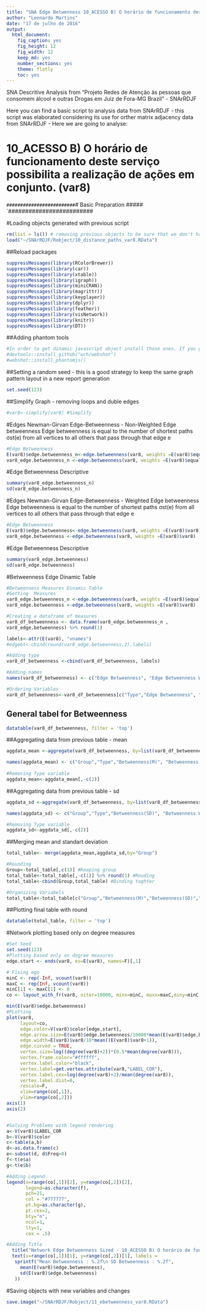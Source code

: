 ```yaml
---
title: "SNA Edge Betwenness 10_ACESSO B) O horário de funcionamento deste serviço possibilita a realização de ações em conjunto. (var8)"
author: "Leonardo Martins"
date: "17 de julho de 2016"
output: 
  html_document: 
    fig_caption: yes
    fig_height: 12
    fig_width: 12
    keep_md: yes
    number_sections: yes
    theme: flatly
    toc: yes
---
```

SNA Descritive Analysis from "Projeto Redes de Atenção às pessoas que consomem álcool e outras Drogas em Juiz de Fora-MG   Brazil"  - SNArRDJF

Here you can find a basic script to analysis data from SNArRDJF - this script was elaborated considering its use for orther matrix adjacency data from SNArRDJF - Here we are going to analyse:

# 10_ACESSO B) O horário de funcionamento deste serviço possibilita a realização de ações em conjunto. (var8)

`#########################
`# Basic Preparation #####
`#########################

#Loading objects generated with previous script 
```r
rm(list = ls()) # removing previous objects to be sure that we don't have objects conflicts name
load("~/SNArRDJF/Robject/10_distance_paths_var8.RData")
```
##Reload packages
```r
suppressMessages(library(RColorBrewer))
suppressMessages(library(car))
suppressMessages(library(xtable))
suppressMessages(library(igraph))
suppressMessages(library(miniCRAN))
suppressMessages(library(magrittr))
suppressMessages(library(keyplayer))
suppressMessages(library(dplyr))
suppressMessages(library(feather))
suppressMessages(library(visNetwork))
suppressMessages(library(knitr))
suppressMessages(library(DT))
```
##Adding phantom tools
```r
#In order to get dinamic javascript object install those ones. If you get problems installing go to Stackoverflow.com and type your error to discover what to do. In some cases the libraries need to be intalled in outside R libs.
#devtools::install_github("wch/webshot")
#webshot::install_phantomjs()
```
##Setting a random seed - this is a good strategy to keep the same graph pattern layout in a new report generation
```r
set.seed(123)
```

##Simplify Graph - removing loops and duble edges 
```r
#var8<-simplify(var8) #Simplify
```

#Edges Newman-Girvan Edge-Betweenness - Non-Weighted
Edge betweenness Edge betweenness is equal to the number of shortest paths σst(e) from all vertices to all others that pass through that edge e
```r
#Edge Betweenness
E(var8)$edge.betweenness_n<-edge.betweenness(var8, weights =E(var8)$equalone)
var8_edge.betweenness_n <-edge.betweenness(var8, weights =E(var8)$equalone)
```
#Edge Betweenness Descriptive
```r
summary(var8_edge.betweenness_n)
sd(var8_edge.betweenness_n)
```

#Edges Newman-Girvan Edge-Betweenness - Weighted
Edge betweenness Edge betweenness is equal to the number of shortest paths σst(e) from all vertices to all others that pass through that edge e
```r
#Edge Betweenness
E(var8)$edge.betweenness<-edge.betweenness(var8, weights =E(var8)$var8)
var8_edge.betweenness <-edge.betweenness(var8, weights =E(var8)$var8)
```
#Edge Betweenness Descriptive
```r
summary(var8_edge.betweenness)
sd(var8_edge.betweenness)
```

#Betweenness Edge Dinamic Table
```r
#Betweenness Measures Dinamic Table
#Getting  Measures
var8_edge.betweenness_n <-edge.betweenness(var8, weights =E(var8)$equalone)
var8_edge.betweenness <-edge.betweenness(var8, weights =E(var8)$var8)

#Creating a dataframe of measures
var8_df_betweenness <- data.frame(var8_edge.betweenness_n ,
var8_edge.betweenness) %>% round(1)

labels<-attr(E(var8), "vnames")
#edgebt<-cbind(round(var8_edge.betweenness,2),labels)

#Adding type
var8_df_betweenness <-cbind(var8_df_betweenness, labels)

#Adding names
names(var8_df_betweenness) <- c("Edge Betweenness", "Edge Betweenness Weighted", "Type")

#Ordering Variables
var8_df_betweenness<-var8_df_betweenness[c("Type","Edge Betweenness", "Edge Betweenness Weighted")]
```
## General tabel for Betweenness
```r
datatable(var8_df_betweenness, filter = 'top')
```
##Aggregating data from previous table - mean
```r
aggdata_mean <-aggregate(var8_df_betweenness, by=list(var8_df_betweenness$Type), FUN=mean, na.rm=TRUE)

names(aggdata_mean) <- c("Group","Type","Betweenness(M)", "Betweenness Weighted(M)")
  
#Removing Type variable
aggdata_mean<-aggdata_mean[,-c(2)]
```
##Aggregating data from previous table - sd
```r
aggdata_sd <-aggregate(var8_df_betweenness, by=list(var8_df_betweenness$Type), FUN=sd, na.rm=TRUE) 

names(aggdata_sd) <- c("Group","Type","Betweenness(SD)", "Betweenness Weighted(SD)")

#Removing Type variable
aggdata_sd<-aggdata_sd[,-c(2)]
```
##Merging mean and standart deviation
```r
total_table<- merge(aggdata_mean,aggdata_sd,by="Group")

#Rounding
Group<-total_table[,c(1)] #Keeping group
total_table<-total_table[,-c(1)] %>% round(1) #Rouding
total_table<-cbind(Group,total_table) #Binding toghter

#Organizing Variabels
total_table<-total_table[c("Group","Betweenness(M)","Betweenness(SD)","Betweenness Weighted(M)", "Betweenness Weighted(SD)")]
```
##Plotting final table with round
```r
datatable(total_table, filter = 'top')
```

#Network plotting based only on degree measures 
```r
#Set Seed
set.seed(123)
#Plotting based only on degree measures 
edge.start <- ends(var8, es=E(var8), names=F)[,1]

# Fixing ego
minC <- rep(-Inf, vcount(var8))
maxC <- rep(Inf, vcount(var8))
minC[1] <- maxC[1] <- 0
co <- layout_with_fr(var8, niter=10000, minx=minC, maxx=maxC,miny=minC, maxy=maxC, weights =E(var8)$edge.betweenness)

min(E(var8)$edge.betweenness)
#PLotting
plot(var8, 
     layout=co,
     edge.color=V(var8)$color[edge.start],
     edge.arrow.size=E(var8)$edge.betweenness/10000*mean(E(var8)$edge.betweenness+1),
     edge.width=E(var8)$var8/10*mean((E(var8)$var8+1)),
     edge.curved = TRUE,
     vertex.size=log((degree(var8)+2))*(0.5*mean(degree(var8))),
     vertex.frame.color="#ffffff",
     vertex.label.color="black",
     vertex.label=get.vertex.attribute(var8,"LABEL_COR"),
     vertex.label.cex=log(degree(var8)+2)/mean(degree(var8)),
     vertex.label.dist=0,
     rescale=F,
     xlim=range(co[,1]), 
     ylim=range(co[,2]))
axis(1)
axis(2)


#Solving Problems with legend rendering 
a<-V(var8)$LABEL_COR
b<-V(var8)$color
c<-table(a,b)
d<-as.data.frame(c)
e<-subset(d, d$Freq>0)
f<-t(e$a)
g<-t(e$b)

#Adding Legend
legend(x=range(co[,1])[2], y=range(co[,2])[2],
       legend=as.character(f),
       pch=21,
       col = "#777777", 
       pt.bg=as.character(g),
       pt.cex=2,
       bty="n", 
       ncol=1,
       lty=1,
       cex = .5)

#Adding Title
  title("Network Edge Betweenness Sized - 10_ACESSO B) O horário de funcionamento deste serviço possibilita a realização de ações em conjunto. (var8)", sub = "Source: from authors ", cex = .5)
  text(x=range(co[,1])[1], y=range(co[,2])[1], labels = 
   sprintf("Mean Betweenness : %.2f\n SD Betweenness : %.2f",
     mean(E(var8)$edge.betweenness), 
     sd(E(var8)$edge.betweenness)
   ))
```


#Saving objects with new variables and changes
```r
save.image("~/SNArRDJF/Robject/11_ebetweenness_var8.RData") 
```

